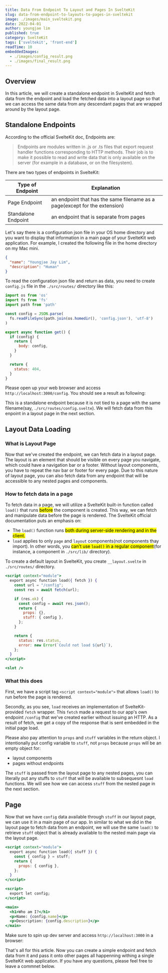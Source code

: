 ```yaml
---
title: Data From Endpoint To Layout and Pages In SvelteKit
slug: data-from-endpoint-to-layouts-to-pages-in-sveltekit
image: ./images/main_sveltekit.png
date: 2022-04-01
author: youngjae lim
published: true
category: SvelteKit
tags: ['sveltekit', 'front-end']
readTime: 10
embeddedImages:
  - ./images/config_result.png
  - ./images/final_result.png
---
```



## Overview

In this article, we will create a standalone endpoint in SvelteKit and fetch data from the endpoint and load the fetched data into a layout page so that we can access the same data from any descendant pages that are wrapped around by the layout page.

## Standalone Endpoints

According to the official SvelteKit doc, Endpoints are:

<blockquote display='info'>
  Endpoints are modules written in .js or .ts files that export request handler
  functions corresponding to HTTP methods. Their job is to make it possible to
  read and write data that is only available on the server (for example in a
  database, or on the filesystem).
</blockquote>

There are two types of endpoints in SvelteKit:

| Type of Endpoint    | Explanation                                                                |
| ------------------- | -------------------------------------------------------------------------- |
| Page Endpoint       | an endpoint that has the same filename as a page(except for the extension) |
| Standalone Endpoint | an endpoint that is separate from pages                                    |

Let's say there is a configuration json file in your OS home directory and you want to display that information in a main page of your SvelteKit web application. For example, I created the following file in the home directory on my Mac mini.

```json
{
  "name": "Youngjae Jay Lim",
  "description": "Human"
}
```

To read the configuration json file and return as data, you need to create `config.js` file in the `./src/routes/` directory like this:

```jsx file=./src/routes/config.js
import os from 'os'
import fs from 'fs'
import path from 'path'

const config = JSON.parse(
  fs.readFileSync(path.join(os.homedir(), 'config.json'), 'utf-8')
)

export async function get() {
  if (config) {
    return {
      body: config,
    }
  }

  return {
    status: 404,
  }
}
```

Please open up your web browser and access `http://localhost:3000/config`. You should see a result as following:

<GatsbyImage image={getImage(props.embeddedImages[0])} alt='sveltekit' />

This is a standalone endpoint because it is not tied to a page with the same filename(say, `./src/routes/config.svelte`). We will fetch data from this enpoint in a layout page in the next section.

## Layout Data Loading

### What is Layout Page

Now that we've created the endpoint, we can fetch data in a layout page. The layout is an element that should be visible on every page you navigate, which could have a navigation bar or a footer. Without layout components, you have to repeat the nav bar or footer for every page. Due to this nature of layout page, you can also fetch data from any endpoint that will be accessible to any nested pages and components.

### How to fetch data in a page

To fetch data in a page, we will utilize a SvelteKit built-in function called `load()` that runs <mark>before</mark> the component is created. This way, we can fetch and manipulate data before the page is rendered. The SvelteKit official documentation puts an emphasis on:

- The `load()` function runs <mark>both during server-side rendering and in the client.</mark>
- `load` applies to only `page` and `layout` components(not components thay import). In other words, you <mark>can't use `load()` in a regular component</mark>(for instance, a component in `./src/lib/` directory).

To create a default layout in SvelteKit, you create `__layout.svelte` in `./src/routes/` directory.

```jsx file=./src/routes/__layout.svelte highlights=1,2,4,10
<script context="module">
  export async function load({ fetch }) {
    const url = "/config";
    const res = await fetch(url);

    if (res.ok) {
      const config = await res.json();
      return {
        props: {},
        stuff: { config },
      };
    }

    return {
      status: res.status,
      error: new Error(`Could not load ${url}`),
    };
  }
</script>

<slot />
```

### What this does

First, we have a script tag `<script context="module">` that allows `load()` to run before the page is rendered.

Secondly, as you see, `load` receives an implementation of SvelteKit-provided `fetch` wrapper. This `fetch` made a request to our app's own endpoint `/config` that we've created earlier without issuing an HTTP. As a result of fetch, we get a copy of the response that is sent embedded in the initial page load.

Please also pay attention to `props` and `stuff` variables in the return object. I intentionally put config variable to `stuff`, not `props` because `props` will be an empty object for:

- layout components
- pages without endpoints

The `stuff` is passed from the layout page to any nested pages, you can literally put any stuffs to `stuff` that will be available to subsequesnt `load` functions. We will see how we can access `stuff` from the nested page in the next section.

## Page

Now that we have `config` data available through `stuff` in our layout page, we can use it in a main page of our app. In similar to what we did in the layout page to fetch data from an endpoint, we will use the same `load()` to retrieve `stuff` object that is already available to the nested main page via the layout page.

```jsx file=./src/routes/index.svelte
<script context="module">
  export async function load({ stuff }) {
    const { config } = stuff;
    return {
      props: { config },
    };
  }
</script>

<script>
  export let config;
</script>

<main>
  <h1>Who am I?</h1>
  <p>Name: {config.name}</p>
  <p>Description: {config.description}</p>
</main>
```

Make sure to spin up dev server and access `http://localhost:3000` in a browser:

<GatsbyImage image={getImage(props.embeddedImages[1])} alt='sveltekit' />

That's all for this article. Now you can create a simple endpoint and fetch data from it and pass it onto other pages all happenning withing a single SvelteKit web application. If you have any questions, please feel free to leave a commnet below.
